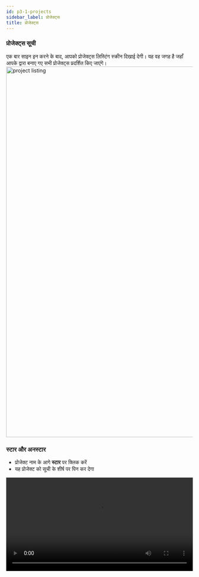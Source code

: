 ```yaml
---
id: p3-1-projects
sidebar_label: प्रोजेक्ट्स
title: प्रोजेक्ट्स
---
```


### प्रोजेक्ट्स सूची ###

एक बार साइन इन करने के बाद, आपको प्रोजेक्ट्स लिस्टिंग स्क्रीन दिखाई देगी। यह वह जगह है जहाँ आपके द्वारा बनाए गए सभी प्रोजेक्ट्स प्रदर्शित किए जाएंगे।
<img src="/AutographaV2-1-0/project-listing.png"  width="1000px" alt="project listing"/>

### स्टार और अनस्टार ###
- प्रोजेक्ट नाम के आगे **स्टार** पर क्लिक करें
- यह प्रोजेक्ट को सूची के शीर्ष पर पिन कर देगा
<video controls src="/assets/staring-project.mov" width="100%" type="video/mov"/>



### खोज और क्रमबद्धीकरण ###

**खोज**

उपयोगकर्ता शीर्ष संचार पट्टी में खोज बॉक्स में प्रोजेक्ट के नाम, फ्लेवर या भाषा का नाम टाइप करके प्रोजेक्ट की **खोज** कर सकता है।


#### क्रमबद्धीकरण 

स्क्राइब में परियोजनाओं को निम्नलिखित तरीकों से क्रमबद्ध किया जा सकता है।

- प्रोजेक्ट का नाम (प्रोजेक्ट्स को वर्णमाला के आधार पर A-Z और Z-A में क्रमबद्ध किया जाता है)
- भाषा का नाम (वर्णमाला के क्रम में, हर भाषा समूह की सूची दी जाती है)
- फ्लेवर (यह समान फ्लेवर को क्रमबद्ध करने के बाद एक साथ समूहित करता है)
- बनाने की तिथि (प्रोजेक्ट्स को पुराने से नए और नए से पुराने तक क्रमबद्ध करता है, उनकी बनाने की तिथि के आधार पर)
- अंतिम देखी गई (प्रोजेक्ट्स को आखिरी देखी गई से हाल ही देखे गए तक और उलटे क्रम में व्यवस्थित करता है)

<video controls src="/assets/serachsort.mov" width="100%" type="video/mov"/>
